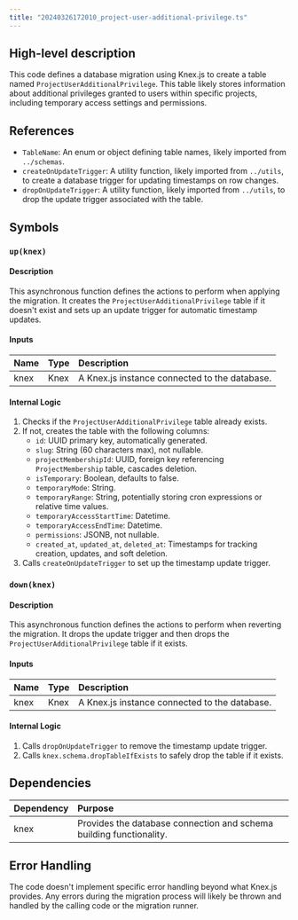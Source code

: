 ```yaml
---
title: "20240326172010_project-user-additional-privilege.ts"
---
```


## High-level description
This code defines a database migration using Knex.js to create a table named `ProjectUserAdditionalPrivilege`. This table likely stores information about additional privileges granted to users within specific projects, including temporary access settings and permissions.

## References
- `TableName`: An enum or object defining table names, likely imported from `../schemas`.
- `createOnUpdateTrigger`: A utility function, likely imported from `../utils`, to create a database trigger for updating timestamps on row changes.
- `dropOnUpdateTrigger`: A utility function, likely imported from `../utils`, to drop the update trigger associated with the table.

## Symbols
### `up(knex)`
#### Description
This asynchronous function defines the actions to perform when applying the migration. It creates the `ProjectUserAdditionalPrivilege` table if it doesn't exist and sets up an update trigger for automatic timestamp updates.

#### Inputs
| Name | Type | Description |
|:-----|:-----|:------------|
| knex | Knex | A Knex.js instance connected to the database. |

#### Internal Logic
1. Checks if the `ProjectUserAdditionalPrivilege` table already exists.
2. If not, creates the table with the following columns:
    - `id`: UUID primary key, automatically generated.
    - `slug`: String (60 characters max), not nullable.
    - `projectMembershipId`: UUID, foreign key referencing `ProjectMembership` table, cascades deletion.
    - `isTemporary`: Boolean, defaults to false.
    - `temporaryMode`: String.
    - `temporaryRange`: String, potentially storing cron expressions or relative time values.
    - `temporaryAccessStartTime`: Datetime.
    - `temporaryAccessEndTime`: Datetime.
    - `permissions`: JSONB, not nullable.
    - `created_at`, `updated_at`, `deleted_at`: Timestamps for tracking creation, updates, and soft deletion.
3. Calls `createOnUpdateTrigger` to set up the timestamp update trigger.

### `down(knex)`
#### Description
This asynchronous function defines the actions to perform when reverting the migration. It drops the update trigger and then drops the `ProjectUserAdditionalPrivilege` table if it exists.

#### Inputs
| Name | Type | Description |
|:-----|:-----|:------------|
| knex | Knex | A Knex.js instance connected to the database. |

#### Internal Logic
1. Calls `dropOnUpdateTrigger` to remove the timestamp update trigger.
2. Calls `knex.schema.dropTableIfExists` to safely drop the table if it exists.

## Dependencies
| Dependency | Purpose |
|:-----------|:--------|
| knex      | Provides the database connection and schema building functionality. |

## Error Handling
The code doesn't implement specific error handling beyond what Knex.js provides. Any errors during the migration process will likely be thrown and handled by the calling code or the migration runner.
